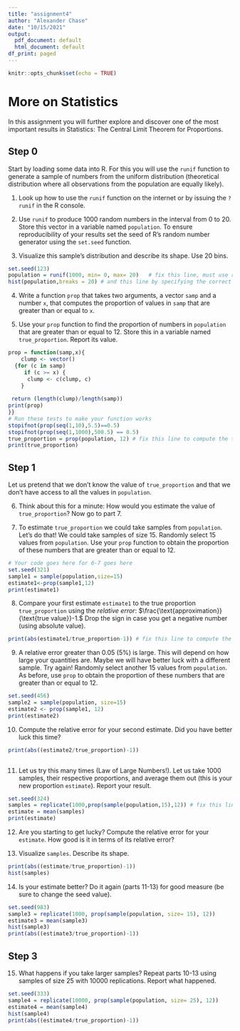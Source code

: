 ---
title: "assignment4"
author: "Alexander Chase"
date: "10/15/2021"
output:
  pdf_document: default
  html_document: default
df_print: paged
---

```{r setup, include=FALSE}
knitr::opts_chunk$set(echo = TRUE)
```

# More on Statistics

In this assignment you will further explore and discover one of the most important results in Statistics: The Central Limit Theorem for Proportions.

## Step 0

Start by loading some data into R. For this you will use the `runif` function to generate a sample of numbers from the uniform distribution (theoretical distribution where all observations from the population are equally likely).

1.  Look up how to use the `runif` function on the internet or by issuing the `?runif` in the R console.

2.  Use `runif` to produce 1000 random numbers in the interval from 0 to 20. Store this vector in a variable named `population`. To ensure reproducibility of your results set the seed of R's random number generator using the `set.seed` function.

3.  Visualize this sample's distribution and describe its shape. Use 20 bins.

```{r parts 1-3}
set.seed(123)
population = runif(1000, min= 0, max= 20)   # fix this line, must use runinf
hist(population,breaks = 20) # and this line by specifying the correct number of breaks
```

4.  Write a function `prop` that takes two arguments, a vector `samp` and a number `x`, that computes the proportion of values in `samp` that are greater than or equal to `x`.

5.  Use your `prop` function to find the proportion of numbers in `population` that are greater than or equal to 12. Store this in a variable named `true_proportion`. Report its value.

```{r code for parts 4-5}

prop = function(samp,x){
    clump <- vector()
  {for (c in samp)
     if (c >= x) { 
      clump <- c(clump, c)
    }
    
 return (length(clump)/length(samp))
print(prop)
}}
# Run these tests to make your function works
stopifnot(prop(seq(1,10),5.5)==0.5)
stopifnot(prop(seq(1,1000),500.5) == 0.5)
true_proportion = prop(population, 12) # fix this line to compute the true proportion in population
print(true_proportion)
```

## Step 1

Let us pretend that we don't know the value of `true_proportion` and that we don't have access to all the values in `population`.

6.  Think about this for a minute: How would you estimate the value of `true_proportion`? Now go to part 7.

7.  To estimate `true_proportion` we could take samples from `population`. Let's do that! We could take samples of size 15. Randomly select 15 values from `population`. Use your `prop` function to obtain the proportion of these numbers that are greater than or equal to 12.

```{r first sample of size 15}
# Your code goes here for 6-7 goes here
set.seed(321)
sample1 = sample(population,size=15)
estimate1<-prop(sample1,12)
print(estimate1)

```

8.  Compare your first estimate `estimate1` to the true proportion `true_proportion` using the *relative error*: $\frac{\text{approximation}}{\text{true value}}-1.$ Drop the sign in case you get a negative number (using absolute value).

```{r relative error}

print(abs(estimate1/true_proportion-1)) # fix this line to compute the relative error for your estimate

```

9.  A relative error greater than 0.05 (5%) is large. This will depend on how large your quantities are. Maybe we will have better luck with a different sample. Try again! Randomly select another 15 values from `population`. As before, use `prop` to obtain the proportion of these numbers that are greater than or equal to 12.

```{r second sample of size 15}
set.seed(456)
sample2 = sample(population, size=15)
estimate2 <- prop(sample1, 12)
print(estimate2)
```

10. Compute the relative error for your second estimate. Did you have better luck this time?

```{r relative error for second sample}
print(abs((estimate2/true_proportion)-1))
    
```

11. Let us try this many times (Law of Large Numbers!). Let us take 1000 samples, their respective proportions, and average them out (this is your new proportion `estimate`). Report your result.

```{r}
set.seed(324)
samples = replicate(1000,prop(sample(population,15),12)) # fix this line by filling in the blanks
estimate = mean(samples)
print(estimate)
```

12. Are you starting to get lucky? Compute the relative error for your `estimate`. How good is it in terms of its relative error?

13. Visualize `samples`. Describe its shape.

```{r sampling dist results}
print(abs((estimate/true_proportion)-1))
hist(samples)
```

14. Is your estimate better? Do it again (parts 11-13) for good measure (be sure to change the seed value).

```{r}
set.seed(983)
sample3 = replicate(1000, prop(sample(population, size= 15), 12))
estimate3 = mean(sample3)
hist(sample3)
print(abs((estimate3/true_proportion)-1))
```

## Step 3

15. What happens if you take larger samples? Repeat parts 10-13 using samples of size 25 with 10000 replications. Report what happened.

```{r}
set.seed(333)
sample4 = replicate(10000, prop(sample(population, size= 25), 12))
estimate4 = mean(sample4)
hist(sample4)
print(abs((estimate4/true_proportion)-1))
```
